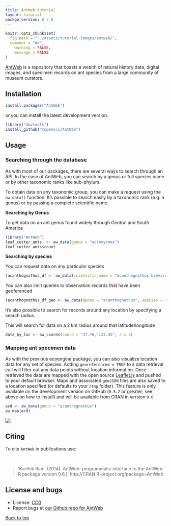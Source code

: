 ```yaml
---
title: AntWeb tutorial
layout: tutorial
packge_version: 0.7.0
---
```


```r
knitr::opts_chunk$set(
  fig.path = "../assets/tutorial-images/antweb/",
  comment = "#>",
	warning = FALSE, 
	message = FALSE
)
```

[AntWeb](http://www.antweb.org/) is a repository that boasts a wealth of natural history data, digital images, and specimen records on ant species from a large community of museum curators.

<section id="installation">

## Installation

```r
install.packages("AntWeb")
```

or you can install the latest development version.

```r
library("devtools")
install_github("ropensci/AntWeb")
```

<section id="usage">

## Usage


### Searching through the database

As with most of our packages, there are several ways to search through an API. In the case of AntWeb, you can search by a genus or full species name or by other taxonomic ranks like sub-phylum.

To obtain data on any taxonomic group, you can make a request using the `aw_data()` function. It's possible to search easily by a taxonomic rank (e.g. a genus) or by passing a complete scientific name.

__Searching by Genus__

To get data on an ant genus found widely through Central and South America

```r
library("AntWeb")
leaf_cutter_ants  <- aw_data(genus = "acromyrmex")
leaf_cutter_ants$count
```

__Searching by species__

You can request data on any particular species

```r
(acanthognathus_df <- aw_data(scientific_name = "acanthognathus brevicornis"))
```

You can also limit queries to observation records that have been geoferenced

```r
(acanthognathus_df_geo <- aw_data(genus = "acanthognathus", species = "brevicornis", georeferenced = TRUE))
```


It's also possible to search for records around any location by specifying a search radius.

This will search for data on a 2 km radius around that latitude/longitude

```r
data_by_loc <- aw_coords(coord = "37.76,-122.45", r = 2)
```

### Mapping ant specimen data

As with the previous ecoengine package, you can also visualize location data for any set of species. Adding `georeferenced = TRUE` to a data retrieval call will filter out any data points without location information. Once retrieved the data are mapped with the open source [Leaflet.js](http://leafletjs.com/) and pushed to your default browser. Maps and associated `geoJSON` files are also saved to a location specified (or defaults to your `/tmp` folder). This feature is only available on the development version on GitHub (`0.5.2` or greater; see above on how to install) and will be available from CRAN in version `0.6`

```r
acd <- aw_data(genus = "acanthognathus")
aw_map(acd)
```

![](../assets/tutorial-images/antweb/leafletmap.png)

<section id="citing">

## Citing

To cite `AntWeb` in publications use:

<br>

> 'Karthik Ram' (2014). AntWeb: programmatic interface to the AntWeb. R package version 0.6.1. http://CRAN.R-project.org/package=AntWeb

<section id="license_bugs">

## License and bugs

* License: [CC0](http://creativecommons.org/choose/zero/)
* Report bugs at [our Github repo for AntWeb](https://github.com/AntWeb/issues?state=open)

[Back to top](#top)
